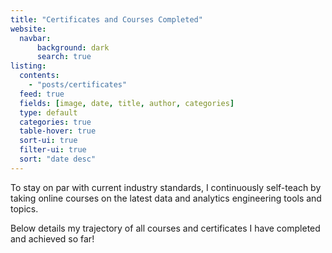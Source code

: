 ```yaml
---
title: "Certificates and Courses Completed"
website: 
  navbar:
      background: dark
      search: true
listing:
  contents:
    - "posts/certificates"
  feed: true
  fields: [image, date, title, author, categories]
  type: default
  categories: true
  table-hover: true
  sort-ui: true
  filter-ui: true
  sort: "date desc"
---
```


To stay on par with current industry standards, I continuously self-teach by taking online courses on the latest data and analytics engineering tools and topics.

Below details my trajectory of all courses and certificates I have completed and achieved so far!
